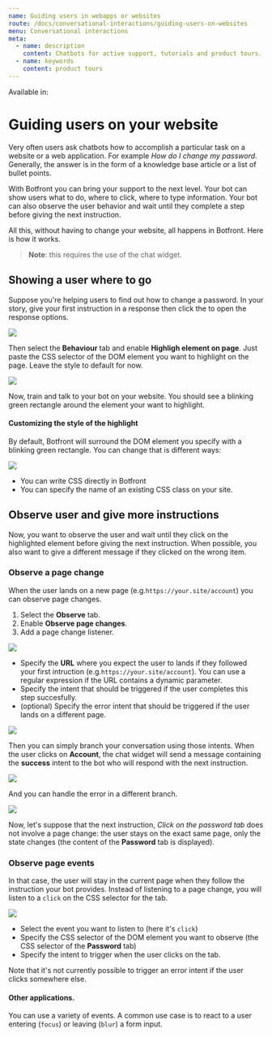 ```yaml
---
name: Guiding users in webapps or websites
route: /docs/conversational-interactions/guiding-users-on-websites
menu: Conversational interactions
meta:
  - name: description
    content: Chatbots for active support, tutorials and product tours.
  - name: keywords
    content: product tours
---
```



Available in: <Premium plan="Cloud Pro" /> <Premium plan="Cloud Premium" /> <Premium plan="Enterprise Edition" />

# Guiding users on your website

Very often users ask chatbots how to accomplish a particular task on a website or a web application. For example _How do I change my password_.
Generally, the answer is in the form of a knowledge base article or a list of bullet points.

With Botfront you can bring your support to the next level. Your bot can show users what to do, where to click, where to type information.
Your bot can also observe the user behavior and wait until they complete a step before giving the next instruction.

All this, without having to change your website, all happens in Botfront. Here is how it works.

> **Note**: this requires the use of the chat widget.

## Showing a user where to go
Suppose you're helping users to find out how to change a password.
In your story, give your first instruction in a response then click the <FaEllipsisV size="11"/> to open the response options.

<div data-bf="guiding_story_step1">

![](../../images/guiding/guiding_story_step1.png)

</div>

Then select the **Behaviour** tab and enable **Highligh element on page**.
Just paste the CSS selector of the DOM element you want to highlight on the page. Leave the style to default for now.

<div data-bf="guiding_story_step3">

![](../../images/guiding/guiding_story_step3.png)

</div>
Now, train and talk to your bot on your website. You should see a blinking green rectangle around the element your want to highlight.

#### Customizing the style of the highlight

By default, Botfront will surround the DOM element you specify with a blinking green rectangle. You can change that is different ways:

![](../../images/guiding/guiding_story_highlight_style.png)

- You can write CSS directly in Botfront
- You can specify the name of an existing CSS class on your site.


## Observe user and give more instructions

Now, you want to observe the user and wait until they click on the highlighted element before giving the next instruction. When possible, you also want to give a different message if they clicked on the wrong item.

### Observe a page change

When the user lands on a new page (e.g.`https://your.site/account`) you can observe page changes.

1. Select the **Observe** tab.
2. Enable **Observe page changes**.
3. Add a page change listener.

<div data-bf="guiding_story_step4">

![](../../images/guiding/guiding_story_step4.png)



- Specify the **URL** where you expect the user to lands if they followed your first intruction (e.g.`https://your.site/account`). You can use a regular expression if the URL contains a dynamic parameter.
- Specify the intent that should be triggered if the user completes this step succesfully.
- (optional) Specify the error intent that should be triggered if the user lands on a different page.


![](../../images/guiding/guiding_story_step5.png)


Then you can simply branch your conversation using those intents.
When the user clicks on **Account**, the chat widget will send a message containing the **success** intent to the bot who will respond with the next instruction.

![](../../images/guiding/guiding_story_step6.png)

And you can handle the error in a different branch.

![](../../images/guiding/guiding_story_step7.png)

</div>

Now, let's suppose that the next instruction, _Click on the password tab_ does not involve a page change: the user stays on the exact same page, only the state changes (the content of the **Password** tab is displayed).

### Observe page events

In that case, the user will stay in the current page when they follow the instruction your bot provides.
Instead of listening to a page change, you will listen to a `click` on the CSS selector for the tab.

![](../../images/guiding/guiding_story_step8.png)

- Select the event you want to listen to (here it's `click`)
- Specify the CSS selector of the DOM element you want to observe (the CSS selector of the **Password** tab)
- Specify the intent to trigger when the user clicks on the tab.

Note that it's not currently possible to trigger an error intent if the user clicks somewhere else.

#### Other applications.

You can use a variety of events. A common use case is to react to a user entering (`focus`) or leaving (`blur`) a form input.



